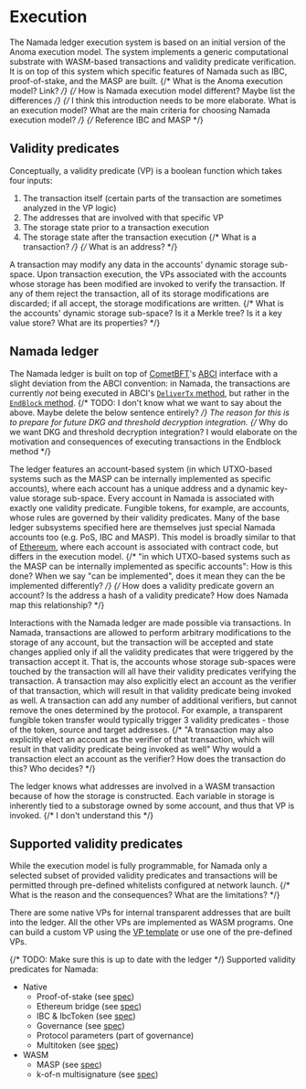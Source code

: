 # Execution

The Namada ledger execution system is based on an initial version of the Anoma execution model. The system implements a generic computational substrate with WASM-based transactions and validity predicate verification. It is on top of this system which specific features of Namada such as IBC, proof-of-stake, and the MASP are built.
{/* What is the Anoma execution model? Link?  */}
{/* How is Namada execution model different? Maybe list the differences */}
{/* I think this introduction needs to be more elaborate. What is an execution model? What are the main criteria for choosing Namada execution model? */}
{/* Reference IBC and MASP */}

## Validity predicates

Conceptually, a validity predicate (VP) is a boolean function which takes four inputs: 
1. The transaction itself (certain parts of the transaction are sometimes analyzed in the VP logic)
2. The addresses that are involved with that specific VP
3. The storage state prior to a transaction execution
4. The storage state after the transaction execution
{/* What is a transaction?  */}
{/* What is an address? */}

A transaction may modify any data in the accounts' dynamic storage sub-space. Upon transaction execution, the VPs associated with the accounts whose storage has been modified are invoked to verify the transaction. If any of them reject the transaction, all of its storage modifications are discarded; if all accept, the storage modifications are written.
{/* What is the accounts' dynamic storage sub-space? Is it a Merkle tree? Is it a key value store? What are its properties?  */}

## Namada ledger

The Namada ledger is built on top of [CometBFT](https://docs.cometbft.com/v0.37/spec/)'s [ABCI](https://docs.cometbft.com/v0.37/spec/abci/) interface with a slight deviation from the ABCI convention: in Namada, the transactions are currently *not* being executed in ABCI's [`DeliverTx` method](https://docs.cometbft.com/v0.37/spec/abci/abci++_methods#delivertx), but rather in the [`EndBlock` method](https://docs.cometbft.com/v0.37/spec/abci/abci++_methods#endblock). {/* TODO: I don't know what we want to say about the above. Maybe delete the below sentence entirely? */} 
The reason for this is to prepare for future DKG and threshold decryption integration. 
{/* Why do we want DKG and threshold decryption integration? I would elaborate on the motivation and consequences of executing transactions in the Endblock method */}

The ledger features an account-based system (in which UTXO-based systems such as the MASP can be internally implemented as specific accounts), where each account has a unique address and a dynamic key-value storage sub-space. Every account in Namada is associated with exactly one validity predicate. Fungible tokens, for example, are accounts, whose rules are governed by their validity predicates. Many of the base ledger subsystems specified here are themselves just special Namada accounts too (e.g. PoS, IBC and MASP). This model is broadly similar to that of [Ethereum](https://ethereum.org/en), where each account is associated with contract code, but differs in the execution model.
{/* "in which UTXO-based systems such as the MASP can be internally implemented as specific accounts": How is this done? When we say "can be implemented", does it mean they can the be implemented differently? */}
{/* How does a validity predicate govern an account? Is the address a hash of a validity predicate? How does Namada map this relationship? */}

Interactions with the Namada ledger are made possible via transactions. In Namada, transactions are allowed to perform arbitrary modifications to the storage of any account, but the transaction will be accepted and state changes applied only if all the validity predicates that were triggered by the transaction accept it. That is, the accounts whose storage sub-spaces were touched by the transaction will all have their validity predicates verifying the transaction. A transaction may also explicitly elect an account as the verifier of that transaction, which will result in that validity predicate being invoked as well. A transaction can add any number of additional verifiers, but cannot remove the ones determined by the protocol. For example, a transparent fungible token transfer would typically trigger 3 validity predicates - those of the token, source and target addresses.
{/* "A transaction may also explicitly elect an account as the verifier of that transaction, which will result in that validity predicate being invoked as well" Why would a transaction elect an account as the verifier? How does the transaction do this? Who decides? */}

The ledger knows what addresses are involved in a WASM transaction because of how the storage is constructed. Each variable in storage is inherently tied to a substorage owned by some account, and thus that VP is invoked.
{/* I don't understand this */}

## Supported validity predicates

While the execution model is fully programmable, for Namada only a selected subset of provided validity predicates and transactions will be permitted through pre-defined whitelists configured at network launch. 
{/* What is the reason and the consequences? What are the limitations? */}

There are some native VPs for internal transparent addresses that are built into the ledger. All the other VPs are implemented as WASM programs. One can build a custom VP using the [VP template](https://github.com/anoma/namada/tree/master/wasm/vp_template) or use one of the pre-defined VPs.

{/* TODO: Make sure this is up to date with the ledger */}
Supported validity predicates for Namada:
- Native
    - Proof-of-stake (see [spec](../economics/proof-of-stake.mdx))
    - Ethereum bridge (see [spec](../interoperability/ethereum-bridge.mdx))
    - IBC & IbcToken (see [spec](../interoperability/ibc.mdx))
    - Governance (see [spec](../governance.mdx))
    - Protocol parameters (part of governance)
    - Multitoken (see [spec](./fungible-token.mdx))
- WASM
    - MASP (see [spec](../masp.mdx))
    - k-of-n multisignature (see [spec](./multisignature.mdx))
